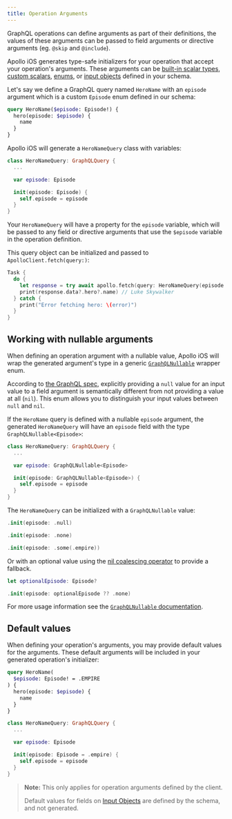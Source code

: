 ```yaml
---
title: Operation Arguments
---
```


GraphQL operations can define arguments as part of their definitions, the values of these arguments can be passed to field arguments or directive arguments (eg. `@skip` and `@include`).

Apollo iOS generates type-safe initializers for your operation that accept your operation's arguments. These arguments can be [built-in scalar types](https://graphql.org/learn/schema/#scalar-types), [custom scalars](./../custom-scalars), [enums](https://graphql.org/learn/schema/#enumeration-types), or [input objects](https://graphql.org/learn/schema/#input-types) defined in your schema.

Let's say we define a GraphQL query named `HeroName` with an `episode` argument which is a custom `Episode` enum defined in our schema:

```graphql title="HeroNameQuery.graphql"
query HeroName($episode: Episode!) {
  hero(episode: $episode) {
    name
  }
}
```

Apollo iOS will generate a `HeroNameQuery` class with variables:

```swift title="HeroNameQuery.graphql.swift"
class HeroNameQuery: GraphQLQuery {
  ...

  var episode: Episode

  init(episode: Episode) {
    self.episode = episode
  }
}
```
Your `HeroNameQuery` will have a property for the `episode` variable, which will be passed to any field or directive arguments that use the `$episode` variable in the operation definition.

This query object can be initialized and passed to `ApolloClient.fetch(query:)`:

```swift
Task {
  do {
    let response = try await apollo.fetch(query: HeroNameQuery(episode: .empire))
    print(response.data?.hero?.name) // Luke Skywalker
  } catch {
    print("Error fetching hero: \(error)")
  }
}
```

## Working with nullable arguments

When defining an operation argument with a nullable value, Apollo iOS will wrap the generated argument's type in a generic [`GraphQLNullable`](https://www.apollographql.com/docs/ios/docc/documentation/apolloapi/graphqlnullable) wrapper enum.

According to [the GraphQL spec](http://spec.graphql.org/October2021/#sec-Null-Value), explicitly providing a `null` value for an input value to a field argument is semantically different from not providing a value at all (`nil`). This enum allows you to distinguish your input values between `null` and `nil`.

If the `HeroName` query is defined with a nullable `episode` argument, the generated `HeroNameQuery` will have an `episode` field with the type `GraphQLNullable<Episode>`:


```swift title="HeroNameQuery.graphql.swift"
class HeroNameQuery: GraphQLQuery {
  ...

  var episode: GraphQLNullable<Episode>

  init(episode: GraphQLNullable<Episode>) {
    self.episode = episode
  }
}
```

The `HeroNameQuery` can be initialized with a `GraphQLNullable` value:

<CodeColumns cols={3}>

```swift title="Null value"
.init(episode: .null)
```

```swift title="No value"
.init(episode: .none)
```

```swift title=".some case"
.init(episode: .some(.empire))
```

</CodeColumns>

Or with an optional value using the [nil coalescing operator](https://www.apollographql.com/docs/ios/docc/documentation/apolloapi/__(_:_:)) to provide a fallback.

```swift title=".some case"
let optionalEpisode: Episode?

.init(episode: optionalEpisode ?? .none)
```
For more usage information see the [`GraphQLNullable` documentation](https://www.apollographql.com/docs/ios/docc/documentation/apolloapi/graphqlnullable).

## Default values

When defining your operation's arguments, you may provide default values for the arguments. These default arguments will be included in your generated operation's initializer:

<CodeColumns cols={2}>

```graphql title="HeroNameQuery.graphql"
query HeroName(
  $episode: Episode! = .EMPIRE
) {
  hero(episode: $episode) {
    name
  }
}
```

```swift title="HeroNameQuery.graphql.swift"
class HeroNameQuery: GraphQLQuery {
  ...

  var episode: Episode

  init(episode: Episode = .empire) {
    self.episode = episode
  }
}
```

</CodeColumns>

> **Note:** This only applies for operation arguments defined by the client.
>
> Default values for fields on [Input Objects](./../input-objects) are defined by the schema, and not generated.